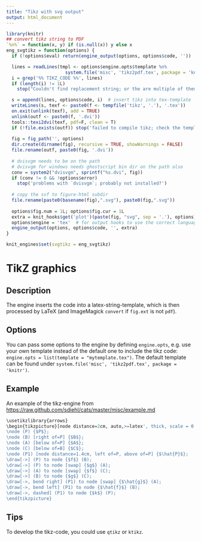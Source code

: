 ```yaml
---
title: "Tikz with svg output"
output: html_document
---
```


```r
library(knitr)
## convert tikz string to PDF
`%n%` = function(x, y) if (is.null(x)) y else x
eng_svgtikz = function(options) {
  if (!options$eval) return(engine_output(options, options$code, ''))

  lines = readLines(tmpl <- options$engine.opts$template %n%
                      system.file('misc', 'tikz2pdf.tex', package = 'knitr'))
  i = grep('%% TIKZ_CODE %%', lines)
  if (length(i) != 1L)
    stop("Couldn't find replacement string; or the are multiple of them.")

  s = append(lines, options$code, i)  # insert tikz into tex-template
  writeLines(s, texf <- paste0(f <- tempfile('tikz', '.'), '.tex'))
  on.exit(unlink(texf), add = TRUE)
  unlink(outf <- paste0(f, '.dvi'))
  tools::texi2dvi(texf, pdf=F, clean = T)
  if (!file.exists(outf)) stop('failed to compile tikz; check the template: ', tmpl)
  
  fig = fig_path('', options)
  dir.create(dirname(fig), recursive = TRUE, showWarnings = FALSE)
  file.rename(outf, paste0(fig, '.dvi'))
   
  # dvisvgm needs to be on the path
  # dvisvgm for windows needs ghostscript bin dir on the path also
  conv = system2("dvisvgm", sprintf("%s.dvi", fig))
  if (conv != 0 && !options$error)
    stop('problems with `dvisvgm`; probably not installed?')
  
  # copy the svf to figure-html subdir
  file.rename(paste0(basename(fig),".svg"), paste0(fig,".svg"))
  
  options$fig.num = 1L; options$fig.cur = 1L
  extra = knit_hooks$get('plot')(paste(fig, "svg", sep = '.'), options)
  options$engine = 'tex'  # for output hooks to use the correct language class
  engine_output(options, options$code, '', extra)
}

knit_engines$set(svgtikz = eng_svgtikz)
```


# TikZ graphics

## Description

The engine inserts the code into a latex-string-template, which is then processed by LaTeX (and ImageMagick `convert` if `fig.ext` is not `pdf`).

## Options

You can pass some options to the engine by defining `engine.opts`, e.g. use your own template instead of the default one to include the tikz code: `engine.opts = list(template = "mytemplate.tex")`. The default template can be found under `system.file('misc', 'tikz2pdf.tex', package = 'knitr')`.

## Example

An example of the tikz-engine from <https://raw.github.com/sdiehl/cats/master/misc/example.md>

```r
\usetikzlibrary{arrows}
\begin{tikzpicture}[node distance=2cm, auto,>=latex', thick, scale = 0.1]
\node (P) {$P$};
\node (B) [right of=P] {$B$};
\node (A) [below of=P] {$A$};
\node (C) [below of=B] {$C$};
\node (P1) [node distance=1.4cm, left of=P, above of=P] {$\hat{P}$};
\draw[->] (P) to node {$f$} (B);
\draw[->] (P) to node [swap] {$g$} (A);
\draw[->] (A) to node [swap] {$f$} (C);
\draw[->] (B) to node {$g$} (C);
\draw[->, bend right] (P1) to node [swap] {$\hat{g}$} (A);
\draw[->, bend left] (P1) to node {$\hat{f}$} (B);
\draw[->, dashed] (P1) to node {$k$} (P);
\end{tikzpicture}
```

## Tips

To develop the tikz-code, you could use `qtikz` or `ktikz`.
